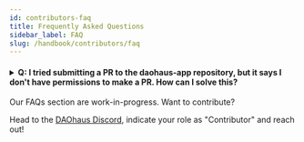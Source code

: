 ```yaml
---
id: contributors-faq
title: Frequently Asked Questions
sidebar_label: FAQ
slug: /handbook/contributors/faq
--- 
```



<h4>
  <details>
    <summary>Q: I tried submitting a PR to the daohaus-app repository, but it says I don't have permissions to make a PR. How can I solve this? </summary>
    <p>&nbsp;</p>
    First, you need to fork the repository and create the changes on your fork. Next, you should submit a PR from the fork. For a more detailed tutorial on submitting PRs to public repositories, please refer to [this tutorial by Free Code Camp](https://www.freecodecamp.org/news/how-to-make-your-first-pull-request-on-github-3/).
</details>
</h4>


Our FAQs section are work-in-progress. Want to contribute? 

Head to the [DAOhaus Discord](https://discord.gg/bUd7HqMx), indicate your role as "Contributor" and reach out! 